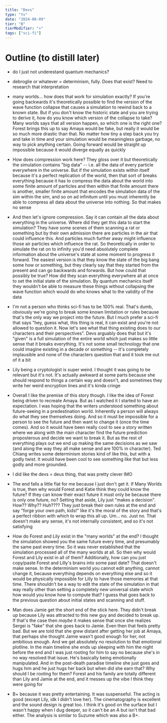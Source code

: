 ```yaml
---
title: "Devs"
type: "tv"
date: "2024-08-09"
tier: "B"
tierModifier: "+"
tags: ["sci-fi"]
---
```


# Outline (to distill later)
- do I just not underestand quantum mechanics?
- debroglie or whatever = determinism, fully. Does that exist? Need to research that interpretation
- many worlds... how does that work for simulation exactly? If you're going backwards it's theoretically possible to find the version of the wave function collapse that causes a simulation to rewind back to a known state. But if you don't know the historic state and you are trying to derive it, how do you know which version of the collapse to take? Many worlds says that all version happen, so which one is the right one? Forest brings this up to say Amaya would be fake, but really it would be so much more drastic than that. No matter how tiny a step back you try and take in time and your simulation would be meaningless garbage, no way to pick anything certain. Going forward would be straight up impossible because it would diverge equally as quickly
- How does compression work here? They gloss over it but theoretically the simulation contains "big data" -- i.e. all the data of every particle everywhere in the universe. But if the simulation exists within itself because it's a perfect replication of the world, then that sort of breaks everything because it has to compress the data about the world into some finite amount of particles and then within that finite amount there is another, smaller finite amount that encodes the simulation data of the sim within the sim, and so on ad infinitum until you must inherently be able to compress all data about the universe into nothing. So that makes no sense
- And then let's ignore compression. Say it can contain all the data about everything in the universe. Where did they get this data to start the simulation? They have some scenes of them scanning a rat or something but by their own admission there are particles in the air that could influence this. And particles much further away might influence those air particles which influence the rat. So theoretically in order to simulate the rat on to infinity you'd need absolutely complete information about the universe's state at some moment to progress it forward. The easiest version is that they know the state of the big bang some how or something, but they clearly say that they started from the present and can go backwards and forwards. But how could that possibly be true? How did they scan everything everywhere all at once to set the initial state of the simulation. By quantum mechanics itself they wouldn't be able to measure these things without collapsing the wave function which would do who knows what to the validity of the data

- I'm not a person who thinks sci-fi has to be 100% real. That's dumb, obviously we're going to break some known limitation or rules because that's the only way we project into the future. But I much prefer a sci-fi that says "hey, guess what, this thing is real, it can exist and you're not allowed to question it. Now let's see what that thing existing does to our characters and their perspectives". Devs arguably does that but it's "given" is a full simulation of the entire world which just makes so little sense that it breaks everything. It's not some small technology that one could imagine existing in a decade or something -- it's completely implausible and none of the characters question that and it took me out of it a bit

- Lily being a cryptologist is super weird. I thought it was going to be relevant but it's not. It's actually awkward at some parts because she should respond to things a certain way and doesn't, and sometimes they write her weird encryption lines and it's kinda cringe

- Overall I like the premise of this story though. I like the idea of Forest being driven to recreate Amaya. But as I watched it I started to have an expectation. I was hoping that the writers understood something about future-seeing in a predestination world. Inherently a person will always do what they see themselves doing. And so it must be impossible for a person to see the future and then want to change it (once the time comes). And so it would have been really cool to see a story written where we along with the main character find the future prediction proposterous and decide we want to break it. But as the rest of everything plays out we end up making the same decisions as we saw (and along the way they all make sense and are 100% in character). Ted Chiang writes some determinism stories kind of like this, but with a godly twist. It would have been cool to see something like that but less godly and more grounded.
- I did like the devs = deus thing, that was pretty clever IMO

- The end falls a little flat for me because I just don't get it. If Many Worlds is true, then why would Forest and Katie think they could know the future? If they can know their exact future it must only be because there is only one future, no? Setting that aside, Lily just "makes a decision". How?? Why?? Huh???? They just break their own rules at the end and say "forge your own path, kids!" like it's the moral of the story and that's a perfect ribbon with which to wrap this all up. Um... no. Just no. That doesn't make any sense, it's not internally consistent, and so it's not satisfying
- How do Forest and Lily exist in the "many worlds" at the end? I thought the simulation showed you the same future every time, and presumably the same past every time. So it was never established that the simulation processed all of the many worlds at all. So then why would Forest and Lily exist in all of them? Additionally, how can you just copy/paste Forest and Lilly's brains into some past date? That doesn't make sense. In the determinism world you cannot edit anything, cannot change it, because everything depends on everything else and so it would be physically impossible for Lilly to have those memories at that time. There shouldn't be a way to edit the state of the simulation in that way really other than setting a completely new universal state which how would you know how to compute that? I guess that goes back to the previous question about initial states and scanning and stuff.

- Man does Jamie get the short end of the stick here. They didn't break up because Lily was attracted to this new guy and decided to break up. If that's the case then _maybe_ it makes sense that once she realizes Sergei is "fake" that she goes back to Jamie. Even then that feels pretty bad. But we are told that she grew distant after getting her job at Amaya, that perhaps she thought Jamie wasn't good enough for her, not ambitious enough. And we get absolutely no resolution to that emotional plotline. In the main timeline she ends up sleeping with him the night before the end and I was just rooting for him to say no because she's in no way resolved that issue. He's basically being emotionally manipulated. And in the post-death paradise timeline she just goes and hugs him and he just hugs her back but when did she earn that? Why should I be rooting for them? Forest and his family are totally different than Lily and Jamie at the end, and it messes up the vibe I think they were going for

- B+ because it was pretty entertaining. It was suspenseful. The acting is good (except Lily, idk I didn't love her). The cinematography is excellent and the sound design is great too. I think it's good on the surface but I wasn't happy when I dug deeper, so it can't be an A but isn't that bad either. The analysis is similar to Suzume which was also a B+.